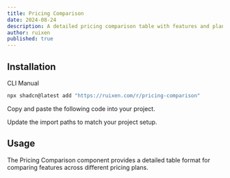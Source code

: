 ```yaml
---
title: Pricing Comparison
date: 2024-08-24
description: A detailed pricing comparison table with features and plan differences.
author: ruixen
published: true
---
```


<ComponentPreview name="pricing-comparison-demo" />

## Installation

<Tabs defaultValue="cli">

<TabsList>
  <TabsTrigger value="cli">CLI</TabsTrigger>
  <TabsTrigger value="manual">Manual</TabsTrigger>
</TabsList>
<TabsContent value="cli">

```bash
npx shadcn@latest add "https://ruixen.com/r/pricing-comparison"
```

</TabsContent>

<TabsContent value="manual">

<Steps>

<Step>Copy and paste the following code into your project.</Step>

<ComponentSource name="pricing-comparison" />

<Step>Update the import paths to match your project setup.</Step>

</Steps>

</TabsContent>

</Tabs>

## Usage

The Pricing Comparison component provides a detailed table format for comparing features across different pricing plans.
